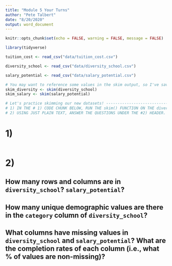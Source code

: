 ```yaml
---
title: "Module 5 Your Turns"
author: "Pete Talbert"
date: "8/20/2020"
output: word_document
---
```


```r
knitr::opts_chunk$set(echo = FALSE, warning = FALSE, message = FALSE)

library(tidyverse)

tuition_cost <- read_csv("data/tuition_cost.csv")

diversity_school <- read_csv("data/diversity_school.csv")

salary_potential <- read_csv("data/salary_potential.csv")

# You may want to reference some values in the skim output, so I've saved these as objects.
skim_diversity <- skim(diversity_school)
skim_salary <- skim(salary_potential)
```

```r
# Let's practice skimming our new datasets! -----------------------------------
# 1) IN THE # 1) CODE CHUNK BELOW, RUN THE skim() FUNCTION ON THE diversity_school AND salary_potential DATASETS. DON'T FORGET TO LOAD THE PACKAGE!
# 2) USING JUST PLAIN TEXT, ANSWER THE QUESTIONS UNDER THE #2) HEADER. USE THE MARKDOWN SYNTAX TO MAKE AN UNORDERED LIST.
```

# 1)

```r

```

# 2)

## How many rows and columns are in `diversity_school`? `salary_potential`?



## How many unique demographic values are there in the `category` column of `diversity_school`?



## What columns have missing values in `diversity_school` and `salary_potential`? What are the completion rates of each column (i.e., what % of values are non-missing)?

```r

```


